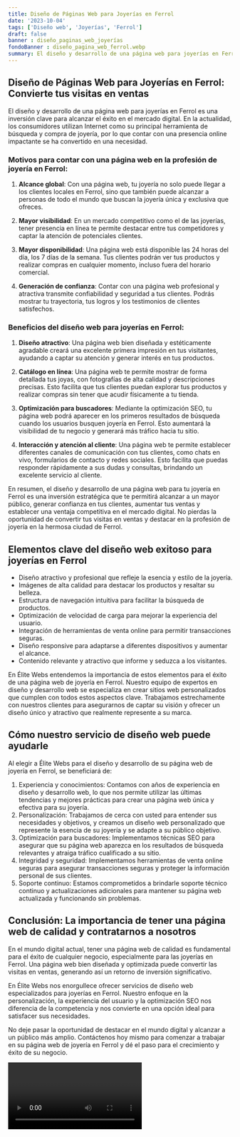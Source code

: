 ```yaml
---
title: Diseño de Páginas Web para Joyerías en Ferrol
date: '2023-10-04'
tags: ['Diseño web', 'Joyerías', 'Ferrol']
draft: false
banner : diseño_paginas_web_joyerías
fondoBanner : diseño_pagina_web_ferrol.webp
summary: El diseño y desarrollo de una página web para joyerías en Ferrol es una inversión clave para alcanzar el éxito en el mercado digital. En la actualidad, los consumidores utilizan Internet como su principal herramienta de búsqueda y compra de joyería, por lo que contar con una presencia online impactante se ha convertido en una necesidad.
---
```


## Diseño de Páginas Web para Joyerías en Ferrol: Convierte tus visitas en ventas

El diseño y desarrollo de una página web para joyerías en Ferrol es una inversión clave para alcanzar el éxito en el mercado digital. En la actualidad, los consumidores utilizan Internet como su principal herramienta de búsqueda y compra de joyería, por lo que contar con una presencia online impactante se ha convertido en una necesidad.

### Motivos para contar con una página web en la profesión de joyería en Ferrol:

1. **Alcance global**: Con una página web, tu joyería no solo puede llegar a los clientes locales en Ferrol, sino que también puede alcanzar a personas de todo el mundo que buscan la joyería única y exclusiva que ofreces. 

2. **Mayor visibilidad**: En un mercado competitivo como el de las joyerías, tener presencia en línea te permite destacar entre tus competidores y captar la atención de potenciales clientes. 

3. **Mayor disponibilidad**: Una página web está disponible las 24 horas del día, los 7 días de la semana. Tus clientes podrán ver tus productos y realizar compras en cualquier momento, incluso fuera del horario comercial.

4. **Generación de confianza**: Contar con una página web profesional y atractiva transmite confiabilidad y seguridad a tus clientes. Podrás mostrar tu trayectoria, tus logros y los testimonios de clientes satisfechos.

### Beneficios del diseño web para joyerías en Ferrol:

1. **Diseño atractivo**: Una página web bien diseñada y estéticamente agradable creará una excelente primera impresión en tus visitantes, ayudando a captar su atención y generar interés en tus productos.

2. **Catálogo en línea**: Una página web te permite mostrar de forma detallada tus joyas, con fotografías de alta calidad y descripciones precisas. Esto facilita que tus clientes puedan explorar tus productos y realizar compras sin tener que acudir físicamente a tu tienda.

3. **Optimización para buscadores**: Mediante la optimización SEO, tu página web podrá aparecer en los primeros resultados de búsqueda cuando los usuarios busquen joyería en Ferrol. Esto aumentará la visibilidad de tu negocio y generará más tráfico hacia tu sitio.

4. **Interacción y atención al cliente**: Una página web te permite establecer diferentes canales de comunicación con tus clientes, como chats en vivo, formularios de contacto y redes sociales. Esto facilita que puedas responder rápidamente a sus dudas y consultas, brindando un excelente servicio al cliente.

En resumen, el diseño y desarrollo de una página web para tu joyería en Ferrol es una inversión estratégica que te permitirá alcanzar a un mayor público, generar confianza en tus clientes, aumentar tus ventas y establecer una ventaja competitiva en el mercado digital. No pierdas la oportunidad de convertir tus visitas en ventas y destacar en la profesión de joyería en la hermosa ciudad de Ferrol.

<GifSeo />

<Cta />

## Elementos clave del diseño web exitoso para joyerías en Ferrol

- Diseño atractivo y profesional que refleje la esencia y estilo de la joyería.
- Imágenes de alta calidad para destacar los productos y resaltar su belleza.
- Estructura de navegación intuitiva para facilitar la búsqueda de productos.
- Optimización de velocidad de carga para mejorar la experiencia del usuario.
- Integración de herramientas de venta online para permitir transacciones seguras.
- Diseño responsive para adaptarse a diferentes dispositivos y aumentar el alcance.
- Contenido relevante y atractivo que informe y seduzca a los visitantes.

En Élite Webs entendemos la importancia de estos elementos para el éxito de una página web de joyería en Ferrol. Nuestro equipo de expertos en diseño y desarrollo web se especializa en crear sitios web personalizados que cumplen con todos estos aspectos clave. Trabajamos estrechamente con nuestros clientes para asegurarnos de captar su visión y ofrecer un diseño único y atractivo que realmente represente a su marca.

## Cómo nuestro servicio de diseño web puede ayudarle

Al elegir a Élite Webs para el diseño y desarrollo de su página web de joyería en Ferrol, se beneficiará de:

1. Experiencia y conocimientos: Contamos con años de experiencia en diseño y desarrollo web, lo que nos permite utilizar las últimas tendencias y mejores prácticas para crear una página web única y efectiva para su joyería.
2. Personalización: Trabajamos de cerca con usted para entender sus necesidades y objetivos, y creamos un diseño web personalizado que represente la esencia de su joyería y se adapte a su público objetivo.
3. Optimización para buscadores: Implementamos técnicas SEO para asegurar que su página web aparezca en los resultados de búsqueda relevantes y atraiga tráfico cualificado a su sitio.
4. Integridad y seguridad: Implementamos herramientas de venta online seguras para asegurar transacciones seguras y proteger la información personal de sus clientes.
5. Soporte continuo: Estamos comprometidos a brindarle soporte técnico continuo y actualizaciones adicionales para mantener su página web actualizada y funcionando sin problemas.

## Conclusión: La importancia de tener una página web de calidad y contratarnos a nosotros

En el mundo digital actual, tener una página web de calidad es fundamental para el éxito de cualquier negocio, especialmente para las joyerías en Ferrol. Una página web bien diseñada y optimizada puede convertir las visitas en ventas, generando así un retorno de inversión significativo.

En Élite Webs nos enorgullece ofrecer servicios de diseño web especializados para joyerías en Ferrol. Nuestro enfoque en la personalización, la experiencia del usuario y la optimización SEO nos diferencia de la competencia y nos convierte en una opción ideal para satisfacer sus necesidades.

No deje pasar la oportunidad de destacar en el mundo digital y alcanzar a un público más amplio. Contáctenos hoy mismo para comenzar a trabajar en su página web de joyería en Ferrol y dé el paso para el crecimiento y éxito de su negocio.

<Video />

<CtaBot job='Joyerías' city='Ferrol'/>

<Gmaps query='Ferrol+españa+maps' />